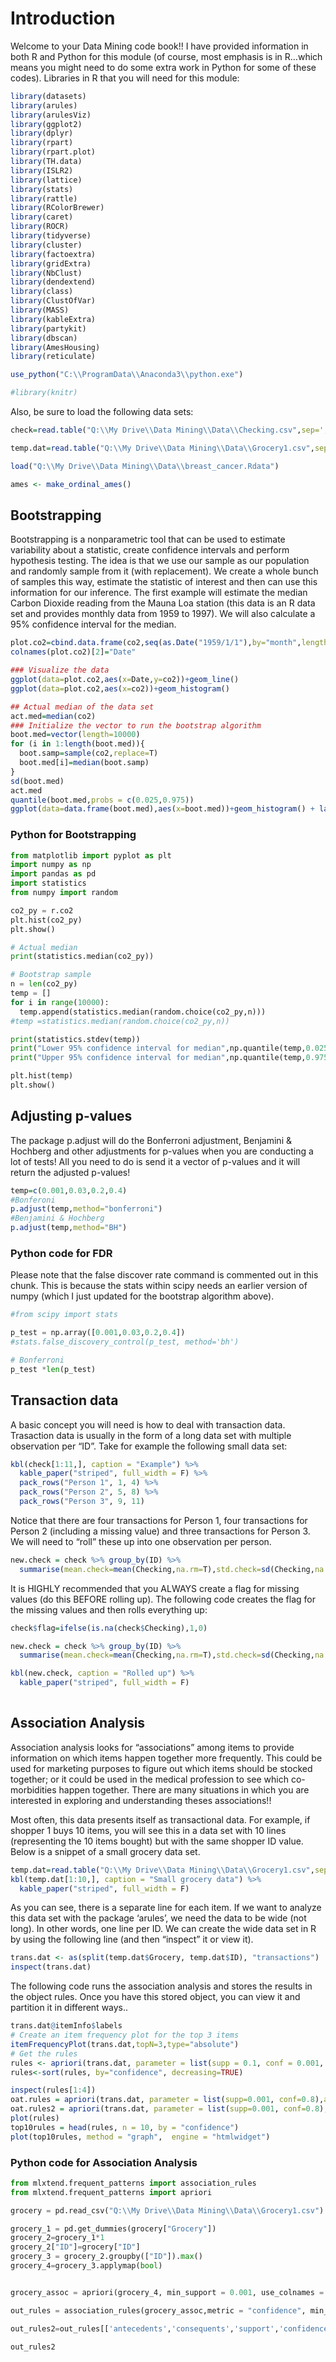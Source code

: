 # Introduction

Welcome to your Data Mining code book!!  I have provided information in both R and Python for this module (of course, most emphasis is in R...which means you might need to do some extra work in Python for some of these codes).  Libraries in R that you will need for this module:


```r
library(datasets)
library(arules)
library(arulesViz)
library(ggplot2)
library(dplyr)
library(rpart)
library(rpart.plot)
library(TH.data)
library(ISLR2)
library(lattice)
library(stats)
library(rattle)
library(RColorBrewer)
library(caret)
library(ROCR)
library(tidyverse)  
library(cluster)  
library(factoextra) 
library(gridExtra)
library(NbClust)
library(dendextend)
library(class)
library(ClustOfVar)
library(MASS)
library(kableExtra)
library(partykit)
library(dbscan)
library(AmesHousing)
library(reticulate)

use_python("C:\\ProgramData\\Anaconda3\\python.exe")

#library(knitr)

```

Also, be sure to load the following data sets:

```r

check=read.table("Q:\\My Drive\\Data Mining\\Data\\Checking.csv",sep=',',header=T)

temp.dat=read.table("Q:\\My Drive\\Data Mining\\Data\\Grocery1.csv",sep=',',header=T)

load("Q:\\My Drive\\Data Mining\\Data\\breast_cancer.Rdata")

ames <- make_ordinal_ames() 

```


## Bootstrapping

Bootstrapping is a nonparametric tool that can be used to estimate variability about a statistic, create confidence intervals and perform hypothesis testing.  The idea is that we use our sample as our population and randomly sample from it (with replacement).  We create a whole bunch of samples this way, estimate the statistic of interest and then can use this information for our inference.  The first example will estimate the median Carbon Dioxide reading from the Mauna Loa station (this data is an R data set and provides monthly data from 1959 to 1997). We will also calculate a 95% confidence interval for the median. \  


```r
plot.co2=cbind.data.frame(co2,seq(as.Date("1959/1/1"),by="month",length.out=468))
colnames(plot.co2)[2]="Date"

### Visualize the data
ggplot(data=plot.co2,aes(x=Date,y=co2))+geom_line()
ggplot(data=plot.co2,aes(x=co2))+geom_histogram()

## Actual median of the data set
act.med=median(co2)
### Initialize the vector to run the bootstrap algorithm
boot.med=vector(length=10000)
for (i in 1:length(boot.med)){
  boot.samp=sample(co2,replace=T)
  boot.med[i]=median(boot.samp)
}
sd(boot.med)
act.med
quantile(boot.med,probs = c(0.025,0.975))
ggplot(data=data.frame(boot.med),aes(x=boot.med))+geom_histogram() + labs(x="Bootstrap Sample",y="Frequency")

```


### Python for Bootstrapping

```python
from matplotlib import pyplot as plt
import numpy as np
import pandas as pd
import statistics
from numpy import random

co2_py = r.co2
plt.hist(co2_py)
plt.show()

# Actual median
print(statistics.median(co2_py))

# Bootstrap sample
n = len(co2_py)
temp = []
for i in range(10000):
  temp.append(statistics.median(random.choice(co2_py,n)))
#temp =statistics.median(random.choice(co2_py,n))

print(statistics.stdev(temp))
print("Lower 95% confidence interval for median",np.quantile(temp,0.025))
print("Upper 95% confidence interval for median",np.quantile(temp,0.975))

plt.hist(temp)
plt.show()


```




## Adjusting p-values

The package p.adjust will do the Bonferroni adjustment, Benjamini & Hochberg and other adjustments for p-values when you are conducting a lot of tests!  All you need to do is send it a vector of p-values and it will return the adjusted p-values!

```r

temp=c(0.001,0.03,0.2,0.4)
#Bonferoni
p.adjust(temp,method="bonferroni")
#Benjamini & Hochberg
p.adjust(temp,method="BH")

```


### Python code for FDR

Please note that the false discover rate command is commented out in this chunk. This is because the stats within scipy needs an earlier version of numpy (which I just updated for the bootstrap algorithm above).


```python
#from scipy import stats

p_test = np.array([0.001,0.03,0.2,0.4])
#stats.false_discovery_control(p_test, method='bh')

# Bonferroni
p_test *len(p_test)
```


## Transaction data

A basic concept you will need is how to deal with transaction data.  Trasaction data is usually in the form of a long data set with multiple observation per "ID".  Take for example the following small data set:



```r

kbl(check[1:11,], caption = "Example") %>%
  kable_paper("striped", full_width = F) %>%
  pack_rows("Person 1", 1, 4) %>%
  pack_rows("Person 2", 5, 8) %>%
  pack_rows("Person 3", 9, 11)
```

Notice that there are four transactions for Person 1, four transactions for Person 2 (including a missing value) and three transactions for Person 3. We will need to "roll" these up into one observation per person.  

```r
new.check = check %>% group_by(ID) %>%
  summarise(mean.check=mean(Checking,na.rm=T),std.check=sd(Checking,na.rm=T))

```

It is HIGHLY recommended that you ALWAYS create a flag for missing values (do this BEFORE rolling up). The following code creates the flag for the missing values and then rolls everything up:

```r
check$flag=ifelse(is.na(check$Checking),1,0)

new.check = check %>% group_by(ID) %>%
  summarise(mean.check=mean(Checking,na.rm=T),std.check=sd(Checking,na.rm=T),na.check=sum(flag))

```



```r

kbl(new.check, caption = "Rolled up") %>%
  kable_paper("striped", full_width = F) 
  
```




## Association Analysis

Association analysis looks for "associations" among items to provide information on which items happen together more frequently.  This could be used for marketing purposes to figure out which items should be stocked together; or it could be used in the medical profession to see which co-morbidities happen together.  There are many situations in which you are interested in exploring and understanding theses associations!!  

Most often, this data presents itself as transactional data.  For example, if shopper 1 buys 10 items, you will see this in a data set with 10 lines (representing the 10 items bought) but with the same shopper ID value.  Below is a snippet of a small grocery data set.


```r

temp.dat=read.table("Q:\\My Drive\\Data Mining\\Data\\Grocery1.csv",sep=',',header=T)
kbl(temp.dat[1:10,], caption = "Small grocery data") %>%
  kable_paper("striped", full_width = F) 


```

As you can see, there is a separate line for each item.  If we want to analyze this data set with the package 'arules', we need the data to be wide (not long).  In other words, one line per ID.  We can create the wide data set in R by using the following line (and then "inspect" it or view it).


```r
trans.dat <- as(split(temp.dat$Grocery, temp.dat$ID), "transactions")
inspect(trans.dat)


```

The following code runs the association analysis and stores the results in the object rules.  Once you have this stored object, you can view it and partition it in different ways..


```r
trans.dat@itemInfo$labels
# Create an item frequency plot for the top 3 items
itemFrequencyPlot(trans.dat,topN=3,type="absolute")
# Get the rules
rules <- apriori(trans.dat, parameter = list(supp = 0.1, conf = 0.001, target="rules"))
rules<-sort(rules, by="confidence", decreasing=TRUE)

inspect(rules[1:4])
oat.rules = apriori(trans.dat, parameter = list(supp=0.001, conf=0.8),appearance = list(default="lhs",rhs="oat packet"))
oat.rules2 = apriori(trans.dat, parameter = list(supp=0.001, conf=0.8),appearance = list(lhs="oat packet", default="rhs"))
plot(rules)
top10rules = head(rules, n = 10, by = "confidence")
plot(top10rules, method = "graph",  engine = "htmlwidget")

```


### Python code for Association Analysis

```python
from mlxtend.frequent_patterns import association_rules
from mlxtend.frequent_patterns import apriori

grocery = pd.read_csv("Q:\\My Drive\\Data Mining\\Data\\Grocery1.csv")

grocery_1 = pd.get_dummies(grocery["Grocery"])
grocery_2=grocery_1*1
grocery_2["ID"]=grocery["ID"]
grocery_3 = grocery_2.groupby(["ID"]).max()
grocery_4=grocery_3.applymap(bool)


grocery_assoc = apriori(grocery_4, min_support = 0.001, use_colnames = True)

out_rules = association_rules(grocery_assoc,metric = "confidence", min_threshold = 0.6)

out_rules2=out_rules[['antecedents','consequents','support','confidence','lift']]

out_rules2




```

